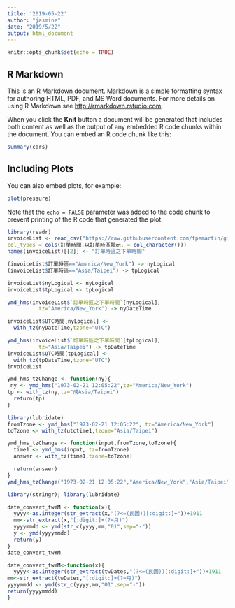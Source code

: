 ```yaml
---
title: '2019-05-22'
author: "jasmine"
date: "2019/5/22"
output: html_document
---
```


```r
knitr::opts_chunk$set(echo = TRUE)
```

## R Markdown

This is an R Markdown document. Markdown is a simple formatting syntax for authoring HTML, PDF, and MS Word documents. For more details on using R Markdown see <http://rmarkdown.rstudio.com>.

When you click the **Knit** button a document will be generated that includes both content as well as the output of any embedded R code chunks within the document. You can embed an R code chunk like this:

```r
summary(cars)
```

## Including Plots

You can also embed plots, for example:

```r
plot(pressure)
```

Note that the `echo = FALSE` parameter was added to the code chunk to prevent printing of the R code that generated the plot.

```r
library(readr)
invoiceList <- read_csv("https://raw.githubusercontent.com/tpemartin/github-data/master/invoiceList.csv",
col_types = cols(訂單時間.以訂單時區顯示. = col_character()))
names(invoiceList)[[2]] <- "訂單時區之下單時間"
```

```r
(invoiceList$訂單時區=="America/New_York") -> nyLogical
(invoiceList$訂單時區=="Asia/Taipei") -> tpLogical

invoiceList$nyLogical <- nyLogical
invoiceList$tpLogical <- tpLogical

ymd_hms(invoiceList$`訂單時區之下單時間`[nyLogical],
          tz="America/New_York") -> nyDateTime

invoiceList$UTC時間[nyLogical] <-
  with_tz(nyDateTime,tzone="UTC")

ymd_hms(invoiceList$`訂單時區之下單時間`[tpLogical],
          tz="Asia/Taipei") -> tpDateTime
invoiceList$UTC時間[tpLogical] <-
  with_tz(tpDateTime,tzone="UTC")
invoiceList
```

```r
ymd_hms_tzChange <- function(ny){
 ny <- ymd_hms("1973-02-21 12:05:22",tz="America/New_York")
tp <- with_tz(ny,tz="成Asia/Taipei")
  return(tp)
}
```

```r
library(lubridate)
fromTzone <- ymd_hms("1973-02-21 12:05:22", tz="America/New_York")
toTzone <- with_tz(utctime1,tzone="Asia/Taipei")

ymd_hms_tzChange <- function(input,fromTzone,toTzone){
  time1 <- ymd_hms(input, tz=fromTzone)
  answer <- with_tz(time1,tzone=toTzone)

  return(answer)
}
ymd_hms_tzChange("1973-02-21 12:05:22","America/New_York","Asia/Taipei")
```

```r
library(stringr); library(lubridate)

date_convert_twYM <- function(x){
  yyyy<-as.integer(str_extract(x,"(?<=(民國))[:digit:]+"))+1911
  mm<-str_extract(x,"[:digit:]+(?=月)")
  yyyymmdd <- ymd(str_c(yyyy,mm,"01",sep="-"))
  y <- ymd(yyyymmdd)
  return(y)
}
date_convert_twYM
```

```r
date_convert_twYM<-function(x){
  yyyy<-as.integer(str_extract(twDates,"(?<=(民國))[:digit:]+"))+1911
mm<-str_extract(twDates,"[:digit:]+(?=月)")
yyyymmdd <- ymd(str_c(yyyy,mm,"01",sep="-"))
return(yyyymmdd)
}
```

